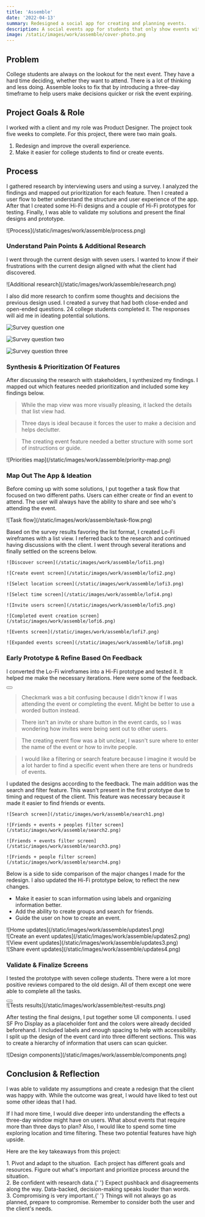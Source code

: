 ```yaml
---
title: 'Assemble'
date: '2022-04-13'
summary: Redesigned a social app for creating and planning events.
description: A social events app for students that only show events within a three-day timeframe.
image: /static/images/work/assemble/cover-photo.png
---
```


## Problem

College students are always on the lookout for the next event. They have a hard time deciding, whether they want to attend. There is a lot of thinking and less doing. Assemble looks to fix that by introducing a three-day timeframe to help users make decisions quicker or risk the event expiring.

## Project Goals & Role

I worked with a client and my role was Product Designer. The project took five weeks to complete. For this project, there were two main goals.

1. Redesign and improve the overall experience.
2. Make it easier for college students to find or create events.

## Process

I gathered research by interviewing users and using a survey. I analyzed the findings and mapped out prioritization for each feature. Then I created a user flow to better understand the structure and user experience of the app. After that I created some Hi-Fi designs and a couple of Hi-Fi prototypes for testing. Finally, I was able to validate my solutions and present the final designs and prototype.

<div className="py-4">![Process](/static/images/work/assemble/process.png)</div>

### Understand Pain Points & Additional Research

I went through the current design with seven users. I wanted to know if their frustrations with the current design aligned with what the client had discovered.

<div className="py-4">
  ![Additional research](/static/images/work/assemble/research.png)
</div>

I also did more research to confirm some thoughts and decisions the previous design used. I created a survey that had both close-ended and open-ended questions. 24 college students completed it. The responses will aid me in ideating potential solutions.

<div className="sm:grid-col-3 grid grid-cols-2 py-4 sm:flex">

  ![Survey question one](/static/images/work/assemble/question1.png)
  
  ![Survey question two](/static/images/work/assemble/question2.png)
  
  ![Survey question three](/static/images/work/assemble/question3.png)
  
</div>

### Synthesis & Prioritization Of Features

After discussing the research with stakeholders, I synthesized my findings. I mapped out which features needed prioritization and included some key findings below.

> While the map view was more visually pleasing, it lacked the details that list view had.

> Three days is ideal because it forces the user to make a decision and helps declutter.

> The creating event feature needed a better structure with some sort of instructions or guide.

<div className="py-8">
  ![Priorities map](/static/images/work/assemble/priority-map.png)
</div>

### Map Out The App & Ideation

Before coming up with some solutions, I put together a task flow that focused on two different paths. Users can either create or find an event to attend. The user will always have the ability to share and see who's attending the event.

<div className="py-4">![Task flow](/static/images/work/assemble/task-flow.png)</div>

Based on the survey results favoring the list format, I created Lo-Fi wireframes with a list view. I referred back to the research and continued having discussions with the client. I went through several iterations and finally settled on the screens below.

<div className="projectImageGrid">
  
    ![Discover screen](/static/images/work/assemble/lofi1.png)
  
    ![Create event screen](/static/images/work/assemble/lofi2.png)
  
    ![Select location screen](/static/images/work/assemble/lofi3.png)
  
    ![Select time screen](/static/images/work/assemble/lofi4.png)
  
    ![Invite users screen](/static/images/work/assemble/lofi5.png)
  
    ![Completed event creation screen](/static/images/work/assemble/lofi6.png)
  
    ![Events screen](/static/images/work/assemble/lofi7.png)

    ![Expanded events screen](/static/images/work/assemble/lofi8.png)

</div>

### Early Prototype & Refine Based On Feedback

I converted the Lo-Fi wireframes into a Hi-Fi prototype and tested it. It helped me make the necessary iterations. Here were some of the feedback.

<div className="flex justify-center py-6">
  <Button
    link="https://xd.adobe.com/view/24acd219-eb7f-4e2d-6f24-4064fd551856-529d/"
    text="Early Prototype"
  />
</div>

> Checkmark was a bit confusing because I didn't know if I was attending the event or completing the event. Might be better to use a worded button instead.

> There isn't an invite or share button in the event cards, so I was wondering how invites were being sent out to other users.

> The creating event flow was a bit unclear, I wasn't sure where to enter the name of the event or how to invite people.

> I would like a filtering or search feature because I imagine it would be a lot harder to find a specific event when there are tens or hundreds of events.

I updated the designs according to the feedback. The main addition was the search and filter feature. This wasn't present in the first prototype due to timing and request of the client. This feature was necessary because it made it easier to find friends or events.

<div className="projectImageGrid">

    ![Search screen](/static/images/work/assemble/search1.png)

    ![Friends + events + peoples filter screen](/static/images/work/assemble/search2.png)

    ![Friends + events filter screen](/static/images/work/assemble/search3.png)

    ![Friends + people filter screen](/static/images/work/assemble/search4.png)

</div>

Below is a side to side comparison of the major changes I made for the redesign. I also updated the Hi-Fi prototype below, to reflect the new changes.

- Make it easier to scan information using labels and organizing information better.
- Add the ability to create groups and search for friends.
- Guide the user on how to create an event.

<div className="md:pt-4">
  ![Home updates](/static/images/work/assemble/updates1.png)
</div>

<div>
  ![Create an event updates](/static/images/work/assemble/updates2.png)
</div>

<div>
  ![View event updates](/static/images/work/assemble/updates3.png)
</div>

<div className="pb-4">
  ![Share event updates](/static/images/work/assemble/updates4.png)
</div>

### Validate & Finalize Screens

I tested the prototype with seven college students. There were a lot more positive reviews compared to the old design. All of them except one were able to complete all the tasks.

<div className="flex justify-center py-6">
  <Button
    link="https://xd.adobe.com/view/5ad4321b-a58e-4b78-89f2-814293a5ca7f-0f87/"
    text="Final Prototype"
  />
</div>

<div className="py-4">
  ![Tests results](/static/images/work/assemble/test-results.png)
</div>

After testing the final designs, I put together some UI components. I used SF Pro Display as a placeholder font and the colors were already decided beforehand. I included labels and enough spacing to help with accessibility. I split up the design of the event card into three different sections. This was to create a hierarchy of information that users can scan quicker.

<div className="py-4">
  ![Design components](/static/images/work/assemble/components.png)
</div>

## Conclusion & Reflection

I was able to validate my assumptions and create a redesign that the client was happy with. While the outcome was great, I would have liked to test out some other ideas that I had.

If I had more time, I would dive deeper into understanding the effects a three-day window might have on users. What about events that require more than three days to plan? Also, I would like to spend some time exploring location and time filtering. These two potential features have high upside.

Here are the key takeaways from this project:

<div className="keyTakeaways">
  1. <span className="font-semibold">Pivot and adapt to the situation.</span>
   Each project has different goals and resources. Figure out what's important
  and prioritize process around the situation.
</div>

<div className="keyTakeaways">
  2. <span className="font-semibold">Be confident with research data.</span>{' '}
  Expect pushback and disagreements along the way. Data-backed, decision-making
  speaks louder than words.
</div>

<div className="keyTakeaways">
  3. <span className="font-semibold">Compromising is very important.</span>{' '}
  Things will not always go as planned, prepare to compromise. Remember to
  consider both the user and the client's needs.
</div>
